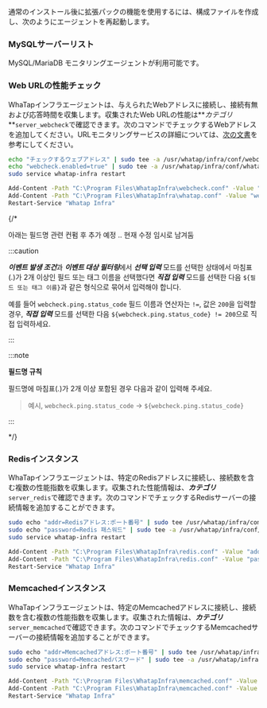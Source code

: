 通常のインストール後に拡張パックの機能を使用するには、構成ファイルを作成し、次のようにエージェントを再起動します。

### MySQLサーバーリスト

MySQL/MariaDB モニタリングエージェントが利用可能です。

### Web URLの性能チェック

WhaTapインフラエージェントは、与えられたWebアドレスに接続し、接続有無および応答時間を収集します。収集されたWeb URLの性能は**_カテゴリ_**`server_webcheck`で確認できます。次のコマンドでチェックするWebアドレスを追加してください。URLモニタリングサービスの詳細については、[次の文書](../url/url-intro)を参考にしてください。

<Tabs>
<TabItem value="lxs" label="Linux Shell">

```bash title=SH
echo "チェックするウェブアドレス" | sudo tee -a /usr/whatap/infra/conf/webcheck.conf
echo "webcheck.enabled=true" | sudo tee -a /usr/whatap/infra/conf/whatap.conf
sudo service whatap-infra restart
```

</TabItem>
<TabItem value="wps" label="Windows Powershell">

```bash title=SH
Add-Content -Path "C:\Program Files\WhatapInfra\webcheck.conf" -Value "チェックするウェブアドレス"
Add-Content -Path "C:\Program Files\WhatapInfra\whatap.conf" -Value "webcheck.enabled=true"
Restart-Service "Whatap Infra"
```

</TabItem>
</Tabs>

{/* 

아래는 필드명 관련 컨펌 후 추가 예정 .. 현재 수정 임시로 남겨둠

:::caution

***이벤트 발생 조건***과 ***이벤트 대상 필터링***에서 ***선택 입력*** 모드를 선택한 상태에서 마침표(.)가 2개 이상인 필드 또는 태그 이름을 선택했다면 ***직접 입력*** 모드를 선택한 다음 `${필드 또는 태그 이름}`과 같은 형식으로 묶어서 입력해야 합니다.

예를 들어 `webcheck.ping.status_code` 필드 이름과 연산자는 `!=`, 값은 `200`을 입력할 경우, ***직접 입력*** 모드를 선택한 다음 `${webcheck.ping.status_code} != 200`으로 직접 입력하세요.

:::

:::note

**필드명 규칙**

필드명에 마침표(*.*)가 2개 이상 포함된 경우 다음과 같이 입력해 주세요.

> 예시, `webcheck.ping.status_code` → `${webcheck.ping.status_code}`

:::

*/}

### Redisインスタンス

WhaTapインフラエージェントは、特定のRedisアドレスに接続し、接続数を含む複数の性能指数を収集します。収集された性能情報は、**_カテゴリ_**`server_redis`で確認できます。次のコマンドでチェックするRedisサーバーの接続情報を追加することができます。

<Tabs>
<TabItem value="lxs2" label="Linux Shell">

```bash title=SH
sudo echo "addr=Redisアドレス:ポート番号" | sudo tee /usr/whatap/infra/conf/redis.conf
sudo echo "password=Redis 패스워드" | sudo tee -a /usr/whatap/infra/conf/redis.conf
sudo service whatap-infra restart
```

</TabItem>
<TabItem value="wps2" label="Windows Powershell">

```bash title=SH
Add-Content -Path "C:\Program Files\WhatapInfra\redis.conf" -Value "addr=Redisアドレス:ポート番号"
Add-Content -Path "C:\Program Files\WhatapInfra\redis.conf" -Value "password=Redisパスワード"
Restart-Service "Whatap Infra"
```

</TabItem>
</Tabs>

### Memcachedインスタンス

WhaTapインフラエージェントは、特定のMemcachedアドレスに接続し、接続数を含む複数の性能指数を収集します。収集された情報は、**_カテゴリ_**`server_memcached`で確認できます。次のコマンドでチェックするMemcachedサーバーの接続情報を追加することができます。

<Tabs>
<TabItem value="lxs3" label="Linux Shell">

```bash title=SH
sudo echo "addr=Memcachedアドレス:ポート番号" | sudo tee /usr/whatap/infra/conf/memcached.conf
sudo echo "password=Memcachedパスワード" | sudo tee -a /usr/whatap/infra/conf/memcached.conf
sudo service whatap-infra restart
```

</TabItem>
<TabItem value="wps3" label="Windows Powershell">

```bash title=SH
Add-Content -Path "C:\Program Files\WhatapInfra\memcached.conf" -Value "addr=Memcachedアドレス"
Add-Content -Path "C:\Program Files\WhatapInfra\memcached.conf" -Value "password=Memcachedパスワード"
Restart-Service "Whatap Infra"
```

</TabItem>
</Tabs>

